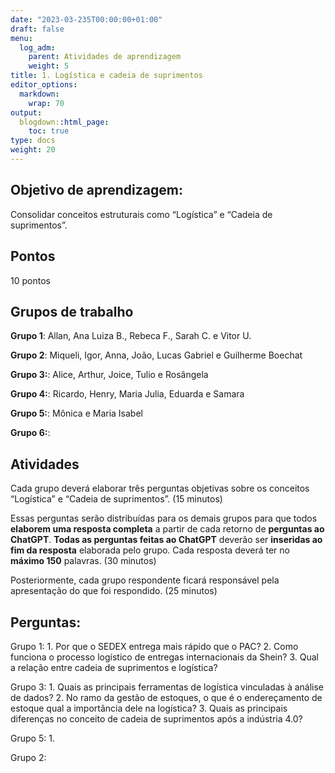 ```yaml
---
date: "2023-03-235T00:00:00+01:00"
draft: false
menu:
  log_adm:
    parent: Atividades de aprendizagem
    weight: 5
title: 1. Logística e cadeia de suprimentos
editor_options: 
  markdown: 
    wrap: 70
output: 
  blogdown::html_page:
    toc: true
type: docs
weight: 20
---
```


## Objetivo de aprendizagem: 

Consolidar conceitos estruturais como "Logística" e "Cadeia de suprimentos". 

## Pontos

10 pontos

## Grupos de trabalho
**Grupo 1**: Allan, Ana Luiza B., Rebeca F., Sarah C. e Vitor U.

**Grupo 2**: Miqueli, Igor, Anna, João, Lucas Gabriel e Guilherme Boechat

**Grupo 3:**: Alice, Arthur, Joice, Tulio e Rosângela

**Grupo 4:**: Ricardo, Henry, Maria Julia, Eduarda e Samara

**Grupo 5:**: Mônica e Maria Isabel

**Grupo 6:**:  


## Atividades

Cada grupo deverá elaborar três perguntas objetivas sobre os conceitos "Logística" e "Cadeia de suprimentos". (15 minutos)

Essas perguntas serão distribuídas para os demais grupos para que todos **elaborem uma resposta completa** a partir de cada retorno de **perguntas ao ChatGPT**. **Todas as perguntas feitas ao ChatGPT** deverão ser **inseridas ao fim da resposta** elaborada pelo grupo. Cada resposta deverá ter no **máximo 150** palavras. (30 minutos)

Posteriormente, cada grupo respondente ficará responsável pela apresentação do que foi respondido. (25 minutos)


## Perguntas: 

Grupo 1: 
1. Por que o SEDEX entrega mais rápido que o PAC?
2. Como funciona o processo logístico de entregas internacionais da Shein?
3. Qual a relação entre cadeia de suprimentos e logística?

Grupo 3:
1. Quais as principais ferramentas de logística vinculadas à análise de dados?
2. No ramo da gestão de estoques, o que é o endereçamento de estoque qual a importância dele na logística?
3. Quais as principais diferenças no conceito de cadeia de suprimentos após a indústria 4.0?

Grupo 5: 
1.  


Grupo 2: 
